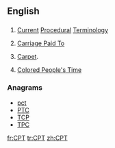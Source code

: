 ==English==

==={{initialism-old|en}}===
{{wikipedia|Current Procedural Terminology}}
{{head|en}}

# {{context|medicine|lang=en}} [[current|Current]] [[procedure|Procedural]] [[terminology|Terminology]]
# {{context|incoterm|lang=en}} [[Carriage Paid To]]
# [[carpet|Carpet]].
# {{context|dated|African American|lang=en}} [[Colored People's Time]]

===Anagrams===
* [[pct#English|pct]]
* [[PTC#English|PTC]]
* [[TCP#English|TCP]]
* [[TPC#English|TPC]]

[[fr:CPT]]
[[tr:CPT]]
[[zh:CPT]]